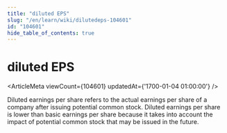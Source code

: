 ```yaml
---
title: "diluted EPS"
slug: "/en/learn/wiki/dilutedeps-104601"
id: "104601"
hide_table_of_contents: true
---
```



# diluted EPS

<ArticleMeta viewCount={104601} updatedAt={'1700-01-04 01:00:00'} />

Diluted earnings per share refers to the actual earnings per share of a company after issuing potential common stock. Diluted earnings per share is lower than basic earnings per share because it takes into account the impact of potential common stock that may be issued in the future.
